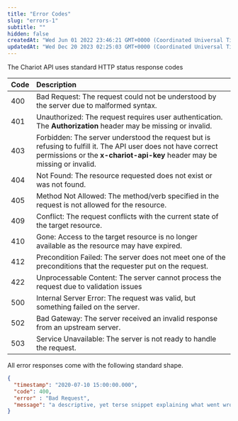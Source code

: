 ```yaml
---
title: "Error Codes"
slug: "errors-1"
subtitle: ""
hidden: false
createdAt: "Wed Jun 01 2022 23:46:21 GMT+0000 (Coordinated Universal Time)"
updatedAt: "Wed Dec 20 2023 02:25:03 GMT+0000 (Coordinated Universal Time)"
---
```

The Chariot API uses standard HTTP status response codes

| Code | Description                                                                                                                                                                               |
| :--- | :---------------------------------------------------------------------------------------------------------------------------------------------------------------------------------------- |
| 400  | Bad Request: The request could not be understood by the server due to malformed syntax.                                                                                                   |
| 401  | Unauthorized: The request requires user authentication. The **Authorization** header may be missing or invalid.                                                                           |
| 403  | Forbidden: The server understood the request but is refusing to fulfill it. The API user does not have correct permissions or the **x-chariot-api-key** header may be missing or invalid. |
| 404  | Not Found: The resource requested does not exist or was not found.                                                                                                                        |
| 405  | Method Not Allowed: The method/verb specified in the request is not allowed for the resource.                                                                                             |
| 409  | Conflict: The request conflicts with the current state of the target resource.                                                                                                            |
| 410  | Gone: Access to the target resource is no longer available as the resource may have expired.                                                                                              |
| 412  | Precondition Failed: The server does not meet one of the preconditions that the requester put on the request.                                                                             |
| 422  | Unprocessable Content: The server cannot process the request due to validation issues                                                                                                     |
| 500  | Internal Server Error: The request was valid, but something failed on the server.                                                                                                         |
| 502  | Bad Gateway: The server received an invalid response from an upstream server.                                                                                                             |
| 503  | Service Unavailable: The server is not ready to handle the request.                                                                                                                       |

All error responses come with the following standard shape.

```json JSON
{
  "timestamp": "2020-07-10 15:00:00.000",
  "code": 400,
  "error" : "Bad Request",
  "message": "a descriptive, yet terse snippet explaining what went wrong"
}
```

